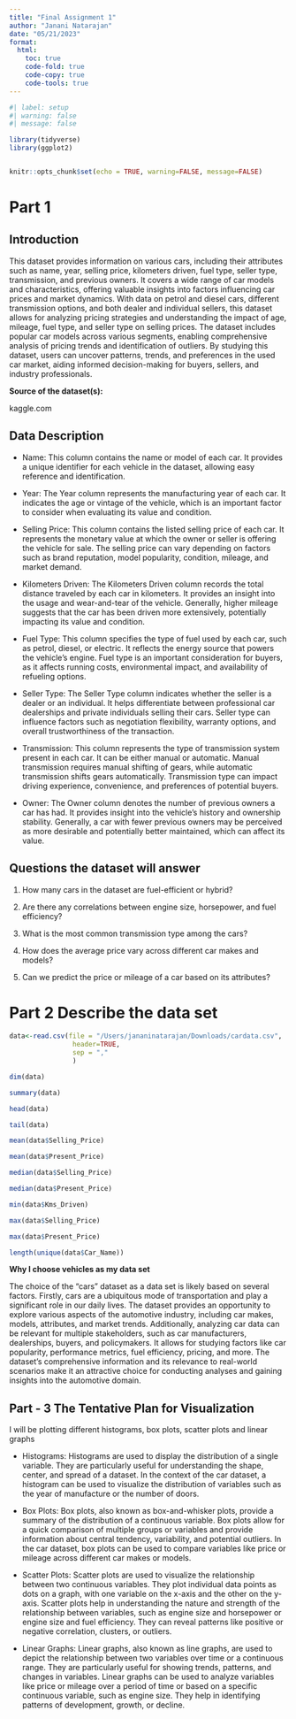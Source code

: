 ```yaml
---
title: "Final Assignment 1"
author: "Janani Natarajan"
date: "05/21/2023"
format:
  html:
    toc: true
    code-fold: true
    code-copy: true
    code-tools: true
---
```


```r
#| label: setup
#| warning: false
#| message: false

library(tidyverse)
library(ggplot2)


knitr::opts_chunk$set(echo = TRUE, warning=FALSE, message=FALSE)
```

# **Part 1**

## Introduction 

This dataset provides information on various cars, including their attributes such as name, year, selling price, kilometers driven, fuel type, seller type, transmission, and previous owners. It covers a wide range of car models and characteristics, offering valuable insights into factors influencing car prices and market dynamics. With data on petrol and diesel cars, different transmission options, and both dealer and individual sellers, this dataset allows for analyzing pricing strategies and understanding the impact of age, mileage, fuel type, and seller type on selling prices. The dataset includes popular car models across various segments, enabling comprehensive analysis of pricing trends and identification of outliers. By studying this dataset, users can uncover patterns, trends, and preferences in the used car market, aiding informed decision-making for buyers, sellers, and industry professionals.

**Source of the dataset(s):**

kaggle.com

## Data Description

-   Name: This column contains the name or model of each car. It provides a unique identifier for each vehicle in the dataset, allowing easy reference and identification.

-   Year: The Year column represents the manufacturing year of each car. It indicates the age or vintage of the vehicle, which is an important factor to consider when evaluating its value and condition.

-   Selling Price: This column contains the listed selling price of each car. It represents the monetary value at which the owner or seller is offering the vehicle for sale. The selling price can vary depending on factors such as brand reputation, model popularity, condition, mileage, and market demand.

-   Kilometers Driven: The Kilometers Driven column records the total distance traveled by each car in kilometers. It provides an insight into the usage and wear-and-tear of the vehicle. Generally, higher mileage suggests that the car has been driven more extensively, potentially impacting its value and condition.

-   Fuel Type: This column specifies the type of fuel used by each car, such as petrol, diesel, or electric. It reflects the energy source that powers the vehicle's engine. Fuel type is an important consideration for buyers, as it affects running costs, environmental impact, and availability of refueling options.

-   Seller Type: The Seller Type column indicates whether the seller is a dealer or an individual. It helps differentiate between professional car dealerships and private individuals selling their cars. Seller type can influence factors such as negotiation flexibility, warranty options, and overall trustworthiness of the transaction.

-   Transmission: This column represents the type of transmission system present in each car. It can be either manual or automatic. Manual transmission requires manual shifting of gears, while automatic transmission shifts gears automatically. Transmission type can impact driving experience, convenience, and preferences of potential buyers.

-   Owner: The Owner column denotes the number of previous owners a car has had. It provides insight into the vehicle's history and ownership stability. Generally, a car with fewer previous owners may be perceived as more desirable and potentially better maintained, which can affect its value.

## Questions the dataset will answer

1.  How many cars in the dataset are fuel-efficient or hybrid?

2.  Are there any correlations between engine size, horsepower, and fuel efficiency?

3.  What is the most common transmission type among the cars?

4.  How does the average price vary across different car makes and models?

5.  Can we predict the price or mileage of a car based on its attributes?

# Part 2 Describe the data set

```r
data<-read.csv(file = "/Users/jananinatarajan/Downloads/cardata.csv",
                header=TRUE,
                sep = ","
                )

```

```r
dim(data)
```

```r
summary(data)
```

```r
head(data)
```

```r
tail(data)
```

```r
mean(data$Selling_Price)
```

```r
mean(data$Present_Price)
```

```r
median(data$Selling_Price)
```

```r
median(data$Present_Price)
```

```r
min(data$Kms_Driven)
```

```r
max(data$Selling_Price)
```

```r
max(data$Present_Price)
```

```r
length(unique(data$Car_Name))
```

**Why I choose vehicles as my data set**

The choice of the "cars" dataset as a data set is likely based on several factors. Firstly, cars are a ubiquitous mode of transportation and play a significant role in our daily lives. The dataset provides an opportunity to explore various aspects of the automotive industry, including car makes, models, attributes, and market trends. Additionally, analyzing car data can be relevant for multiple stakeholders, such as car manufacturers, dealerships, buyers, and policymakers. It allows for studying factors like car popularity, performance metrics, fuel efficiency, pricing, and more. The dataset's comprehensive information and its relevance to real-world scenarios make it an attractive choice for conducting analyses and gaining insights into the automotive domain.

##  Part - 3 The Tentative Plan for Visualization

I will be plotting different histograms, box plots, scatter plots and linear graphs

-   Histograms: Histograms are used to display the distribution of a single variable. They are particularly useful for understanding the shape, center, and spread of a dataset. In the context of the car dataset, a histogram can be used to visualize the distribution of variables such as the year of manufacture or the number of doors.

-   Box Plots: Box plots, also known as box-and-whisker plots, provide a summary of the distribution of a continuous variable. Box plots allow for a quick comparison of multiple groups or variables and provide information about central tendency, variability, and potential outliers. In the car dataset, box plots can be used to compare variables like price or mileage across different car makes or models.

-   Scatter Plots: Scatter plots are used to visualize the relationship between two continuous variables. They plot individual data points as dots on a graph, with one variable on the x-axis and the other on the y-axis. Scatter plots help in understanding the nature and strength of the relationship between variables, such as engine size and horsepower or engine size and fuel efficiency. They can reveal patterns like positive or negative correlation, clusters, or outliers.

-   Linear Graphs: Linear graphs, also known as line graphs, are used to depict the relationship between two variables over time or a continuous range. They are particularly useful for showing trends, patterns, and changes in variables. Linear graphs can be used to analyze variables like price or mileage over a period of time or based on a specific continuous variable, such as engine size. They help in identifying patterns of development, growth, or decline.
